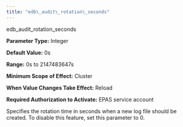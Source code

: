 ```yaml
---
title: "edb\_audit\_rotation\_seconds"
---
```


<div id="edb_audit_rotation_seconds" class="registered_link"></div>


<div class="index">

edb_audit_rotation_seconds

</div>

**Parameter Type:** Integer

**Default Value:** 0s

**Range:** 0s to 2147483647s

**Minimum Scope of Effect:** Cluster

**When Value Changes Take Effect:** Reload

**Required Authorization to Activate:** EPAS service account

Specifies the rotation time in seconds when a new log file should be created. To disable this feature, set this parameter to 0.
